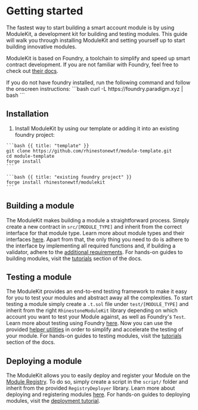 # Getting started

The fastest way to start building a smart account module is by using ModuleKit, a development kit for building and testing modules. This guide will walk you through installing ModuleKit and setting yourself up to start building innovative modules.

ModuleKit is based on Foundry, a toolchain to simplify and speed up smart contract development. If you are not familiar with Foundry, feel free to check out [their docs](https://book.getfoundry.sh/).

<Note>
	If you do not have foundry installed, run the following command and follow the onscreen instructions: ```bash curl
	-L https://foundry.paradigm.xyz | bash ```
</Note>

## Installation

1. Install ModuleKit by using our template or adding it into an existing foundry project:

<CodeGroup title="Installation">

    ```bash {{ title: "template" }}
    git clone https://github.com/rhinestonewtf/module-template.git
    cd module-template
    forge install
    ```

    ```bash {{ title: "existing foundry project" }}
    forge install rhinestonewtf/modulekit
    ```

</CodeGroup>

## Building a module

The ModuleKit makes building a module a straightforward process. Simply create a new contract in `src/[MODULE_TYPE]` and inherit from the correct interface for that module type. Learn more about module types and their interfaces [here](/modulekit/modules#module-types). Apart from that, the only thing you need to do is adhere to the interface by implementing all required functions and, if building a validator, adhere to the [additional requirements](/modulekit/modules#module-types). For hands-on guides to building modules, visit the [tutorials](/tutorials) section of the docs.

## Testing a module

The ModuleKit provides an end-to-end testing framework to make it easy for you to test your modules and abstract away all the complexities. To start testing a module simply create a `.t.sol` file under `test/[MODULE_TYPE]` and inherit from the right `RhinestoneModuleKit` library depending on which account you want to test your Module against, as well as Foundry's `Test`. Learn more about testing using Foundry [here](https://book.getfoundry.sh/forge/tests). Now you can use the provided [helper utilities](/modulekit/library) in order to simplify and accelerate the testing of your module. For hands-on guides to testing modules, visit the [tutorials](/tutorials) section of the docs.

## Deploying a module

The ModuleKit allows you to easily deploy and register your Module on the [Module Registry](/registry). To do so, simply create a script in the `script/` folder and inherit from the provided `RegistryDeployer` library. Learn more about deploying and registering modules [here](/modulekit/library#deploying-modules). For hands-on guides to deploying modules, visit the [deployment tutorial](/tutorials/deploying-modules).
